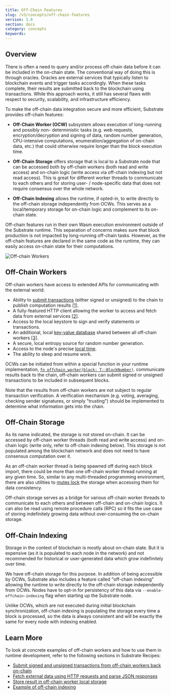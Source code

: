 ```yaml
---
title: Off-Chain Features
slug: /v3/concepts/off-chain-features
version: 3.0 
section: docs
category: concepts
keywords:
---
```


## Overview

There is often a need to query and/or process off-chain data before it can be included in the
on-chain state. The conventional way of doing this is through oracles. Oracles are external services
that typically listen to blockchain events and trigger tasks accordingly. When these tasks complete,
their results are submitted back to the blockchain using transactions. While this approach works, it
still has several flaws with respect to security, scalability, and infrastructure efficiency.

To make the off-chain data integration secure and more efficient, Substrate provides off-chain
features:

- **Off-Chain Worker (OCW)** subsystem allows execution of long-running and possibly non-
  deterministic tasks (e.g. web requests, encryption/decryption and signing of data, random number
  generation, CPU-intensive computations, enumeration/aggregation of on-chain data, etc.) that could
  otherwise require longer than the block execution time.

- **Off-Chain Storage** offers storage that is local to a Substrate node that can be accessed both
  by off-chain workers (both read and write access) and on-chain logic (write access via off-chain
  indexing but not read access). This is great for different worker threads to communicate to each
  others and for storing user- / node-specific data that does not require consensus over the whole
  network.

- **Off-Chain Indexing** allows the runtime, if opted-in, to write directly to the off-chain storage
  independently from OCWs. This serves as a local/temporary storage for on-chain logic and
  complement to its on-chain state.

Off-chain features run in their own Wasm execution environment outside of the Substrate runtime.
This separation of concerns makes sure that block production is not impacted by long-running
off-chain tasks. However, as the off-chain features are declared in the same code as the runtime,
they can easily access on-chain state for their computations.

![Off-chain Workers](../../../../src/images/docs/concepts/off-chain-workers-v2.png)

## Off-Chain Workers

Off-chain workers have access to extended APIs for communicating with the external world:

- Ability to
  [submit transactions](/rustdocs/latest/sp_runtime/offchain/trait.TransactionPool.html)
  (either signed or unsigned) to the chain to publish computation results [[1]](#example-txs).
- A fully-featured HTTP client allowing the worker to access and fetch data from external services [[2]](#example-http).
- Access to the local keystore to sign and verify statements or transactions.
- An additional, local
  [key-value database](/rustdocs/latest/sp_runtime/offchain/trait.OffchainStorage.html)
  shared between all off-chain workers [[3]](#example-off-chain-storage).
- A secure, local entropy source for random number generation.
- Access to the node's precise
  [local time](/rustdocs/latest/sp_runtime/offchain/struct.Timestamp.html).
- The ability to sleep and resume work.

OCWs can be initiated from within a special function in your runtime implementation,
[`fn offchain_worker(block: T::BlockNumber)`](/rustdocs/latest/frame_support/traits/trait.OffchainWorker.html).
communicate results back to the chain, off-chain workers can submit signed or unsigned transactions
to be included in subsequent blocks.

Note that the results from off-chain workers are not subject to regular transaction verification. A
verification mechanism (e.g. voting, averaging, checking sender signatures, or simply "trusting")
should be implemented to determine what information gets into the chain.

## Off-Chain Storage

As its name indicated, the storage is not stored on-chain. It can be accessed by off-chain worker
threads (both read and write access) and on-chain logic (write only, refer to off-chain indexing
below). This storage is not populated among the blockchain network and does not need to have
consensus computation over it.

As an off-chain worker thread is being spawned off during each block import, there could be more
than one off-chain worker thread running at any given time. So, similar to any multi-threaded
programming environment, there are also utilities to
[mutex lock](<https://en.wikipedia.org/wiki/Lock_(computer_science)>) the storage when accessing
them for data consistency.

Off-chain storage serves as a bridge for various off-chain worker threads to communicate to each
others and between off-chain and on-chain logics. It can also be read using remote procedure calls
(RPC) so it fits the use case of storing indefinitely growing data without over-consuming the
on-chain storage.

## Off-Chain Indexing

Storage in the context of blockchain is mostly about on-chain state. But it is expensive (as it is
populated to each node in the network) and not recommended for historical or user-generated data
which grow indefinitely over time.

We have off-chain storage for this purpose. In addition of being accessible by OCWs, Substrate also
includes a feature called "off-chain indexing" allowing the runtime to write directly to the
off-chain storage independently from OCWs. Nodes have to opt-in for persistency of this data via
`--enable-offchain-indexing` flag when starting up the Substrate node.

Unlike OCWs, which are not executed during initial blockchain synchronization, off-chain indexing is
populating the storage every time a block is processed, so the data is always consistent and will be
exactly the same for every node with indexing enabled.

## Learn More

To look at concrete examples of off-chain workers and how to use them in runtime development,
refer to the following sections in Substrate Recipes:

- [Submit signed and unsigned transactions from off-chain workers back on-chain](https://substrate.dev/recipes/off-chain-workers/transactions.html)
- [Fetch external data using HTTP requests and parse JSON responses](https://substrate.dev/recipes/off-chain-workers/http-json.html)
- [Store result in off-chain worker local storage](https://substrate.dev/recipes/off-chain-workers/storage.html)
- [Example of off-chain indexing](https://substrate.dev/recipes/off-chain-workers/indexing.html)
